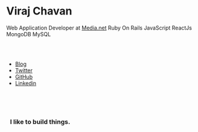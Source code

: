 
<Banner>

<ModalWrapper>

# Viraj Chavan

Web Application Developer at <a href="https://media.net" target="_blank">Media.net</a>
<Skill>Ruby On Rails</Skill>
<Skill>JavaScript</Skill>
<Skill>ReactJs</Skill>
<Skill>MongoDB</Skill>
<Skill>MySQL</Skill>

<br/><br/>

- [Blog](/blog)
- <a href="https://twitter.com/virajVChavan" target="_blank">Twitter</a>
- <a href="https://github.com/virajvchavan" target="_blank">GitHub</a>
- <a href="https://www.linkedin.com/in/virajvchavan/" target="_blank">Linkedin</a>

<div style="margin-top: 6em">
    <h3 style="margin-left: 10px;">I like to build things.</h3>
    <Projects />
</div>
</ModalWrapper>

</Banner>

